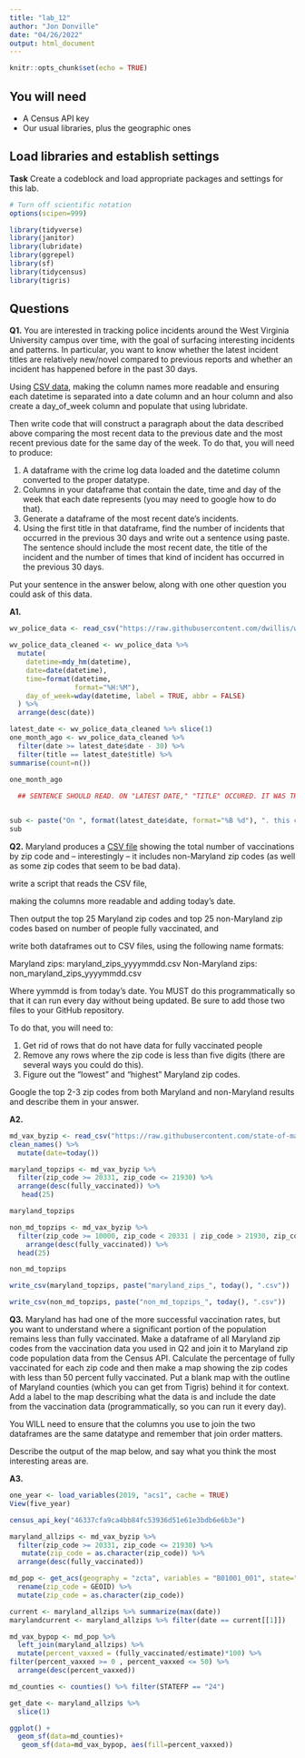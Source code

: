 ```yaml
---
title: "lab_12"
author: "Jon Donville"
date: "04/26/2022"
output: html_document
---
```


```r
knitr::opts_chunk$set(echo = TRUE)
```

## You will need

* A Census API key
* Our usual libraries, plus the geographic ones

## Load libraries and establish settings

**Task** Create a codeblock and load appropriate packages and settings for this lab.

```r
# Turn off scientific notation
options(scipen=999)

library(tidyverse)
library(janitor)
library(lubridate)
library(ggrepel)
library(sf)
library(tidycensus)
library(tigris)

```

## Questions

**Q1.** You are interested in tracking police incidents around the West Virginia University campus over time, with the goal of surfacing interesting incidents and patterns. In particular, you want to know whether the latest incident titles are relatively new/novel compared to previous reports and whether an incident has happened before in the past 30 days.

Using [CSV data](https://raw.githubusercontent.com/dwillis/wvu-projects/master/crime-log/crime_log.csv), making the column names more readable and ensuring each datetime is separated into a date column and an hour column and also create a day_of_week column and populate that using lubridate.

Then write code that will construct a paragraph about the data described above comparing the most recent data to the previous date and the most recent previous date for the same day of the week. To do that, you will need to produce:

1. A dataframe with the crime log data loaded and the datetime column converted to the proper datatype.
2. Columns in your dataframe that contain the date, time and day of the week that each date represents (you may need to google how to do that).
3. Generate a dataframe of the most recent date's incidents.
4. Using the first title in that dataframe, find the number of incidents that occurred in the previous 30 days and write out a sentence using paste. The sentence should include the most recent date, the title of the incident and the number of times that kind of incident has occurred in the previous 30 days.

Put your sentence in the answer below, along with one other question you could ask of this data.

**A1.**



```r
wv_police_data <- read_csv("https://raw.githubusercontent.com/dwillis/wvu-projects/master/crime-log/crime_log.csv")

wv_police_data_cleaned <- wv_police_data %>% 
  mutate(
    datetime=mdy_hm(datetime),
    date=date(datetime),
    time=format(datetime,
                format="%H:%M"),
    day_of_week=wday(datetime, label = TRUE, abbr = FALSE)
  ) %>% 
  arrange(desc(date)) 

latest_date <- wv_police_data_cleaned %>% slice(1)
one_month_ago <- wv_police_data_cleaned %>% 
  filter(date >= latest_date$date - 30) %>% 
  filter(title == latest_date$title) %>% 
summarise(count=n())

one_month_ago
  
  ## SENTENCE SHOULD READ. ON "LATEST DATE," "TITLE" OCCURED. IT WAS THE "COUNT, ONE MONTH AGO" TIME IT HAS HAPPENED IN THE LAST 30 DAYS


sub <- paste("On ", format(latest_date$date, format="%B %d"), ". this crime occured: ", format(latest_date$title), " It was the ", format(one_month_ago$count), " time it has occurred in the last 30 days", sep="") 
sub


```

**Q2.** Maryland produces a [CSV file](https://raw.githubusercontent.com/state-of-maryland/VaccineCSVs/master/Vax_ZIP_CODE_FirstSecondSingle_Totals_Raw.csv) showing the total number of vaccinations by zip code and -- interestingly -- it includes non-Maryland zip codes (as well as some zip codes that seem to be bad data). 

write a script that reads the CSV file, 

making the columns more readable and adding today's date. 

Then output the top 25 Maryland zip codes and top 25 non-Maryland zip codes based on number of people fully vaccinated, and 

write both dataframes out to CSV files, using the following name formats:

Maryland zips: maryland_zips_yyyymmdd.csv
Non-Maryland zips: non_maryland_zips_yyyymmdd.csv

Where yymmdd is from today's date. You MUST do this programmatically so that it can run every day without being updated. Be sure to add those two files to your GitHub repository.

To do that, you will need to:

1. Get rid of rows that do not have data for fully vaccinated people
2. Remove any rows where the zip code is less than five digits (there are several ways you could do this).
3. Figure out the "lowest" and "highest" Maryland zip codes.

Google the top 2-3 zip codes from both Maryland and non-Maryland results and describe them in your answer.

**A2.**

```r
md_vax_byzip <- read_csv("https://raw.githubusercontent.com/state-of-maryland/VaccineCSVs/master/Vax_ZIP_CODE_FirstSecondSingle_Totals_Raw.csv") %>% 
clean_names() %>% 
  mutate(date=today())

maryland_topzips <- md_vax_byzip %>% 
  filter(zip_code >= 20331, zip_code <= 21930) %>% 
  arrange(desc(fully_vaccinated)) %>% 
   head(25)

maryland_topzips

non_md_topzips <- md_vax_byzip %>% 
  filter(zip_code >= 10000, zip_code < 20331 | zip_code > 21930, zip_code <=99950) %>% 
    arrange(desc(fully_vaccinated)) %>% 
  head(25)  

non_md_topzips

write_csv(maryland_topzips, paste("maryland_zips_", today(), ".csv"))

write_csv(non_md_topzips, paste("non_md_topzips_", today(), ".csv"))

```

**Q3.** Maryland has had one of the more successful vaccination rates, but you want to understand where a significant portion of the population remains less than fully vaccinated. Make a dataframe of all Maryland zip codes from the vaccination data you used in Q2 and join it to Maryland zip code population data from the Census API. Calculate the percentage of fully vaccinated for each zip code and then make a map showing the zip codes with less than 50 percent fully vaccinated. Put a blank map with the outline of Maryland counties (which you can get from Tigris) behind it for context. Add a label to the map describing what the data is and include the date from the vaccination data (programmatically, so you can run it every day).

You WILL need to ensure that the columns you use to join the two dataframes are the same datatype and remember that join order matters.

Describe the output of the map below, and say what you think the most interesting areas are.

**A3.**

```r
one_year <- load_variables(2019, "acs1", cache = TRUE)
View(five_year)
```

```r
census_api_key("46337cfa9ca4bb84fc53936d51e61e3bdb6e6b3e")

maryland_allzips <- md_vax_byzip %>% 
  filter(zip_code >= 20331, zip_code <= 21930) %>%
   mutate(zip_code = as.character(zip_code)) %>% 
  arrange(desc(fully_vaccinated)) 

md_pop <- get_acs(geography = "zcta", variables = "B01001_001", state="MD", year = 2019) %>% 
  rename(zip_code = GEOID) %>% 
  mutate(zip_code = as.character(zip_code))

current <- maryland_allzips %>% summarize(max(date))
marylandcurrent <- maryland_allzips %>% filter(date == current[[1]])

md_vax_bypop <- md_pop %>% 
  left_join(maryland_allzips) %>% 
  mutate(percent_vaxxed = (fully_vaccinated/estimate)*100) %>% 
filter(percent_vaxxed >= 0 , percent_vaxxed <= 50) %>% 
  arrange(desc(percent_vaxxed))

md_counties <- counties() %>% filter(STATEFP == "24")

get_date <- maryland_allzips %>% 
  slice(1)

ggplot() +
  geom_sf(data=md_counties)+
   geom_sf(data=md_vax_bypop, aes(fill=percent_vaxxed))

```


```r

```
